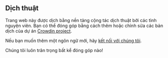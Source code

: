 <script>
</script>

## <Languages size="18" class="mr-1 inline-block align-baseline" /> Dịch thuật

Trang web này được dịch bằng nền tảng cộng tác dịch thuật bởi các tình nguyện viên.
Bạn có thể đóng góp bằng cách thêm hoặc chỉnh sửa các bản dịch của dự án <a href="https://crowdin.com/project/gpxstudio" target="_blank">Crowdin project</a>.

Nếu bạn muốn thêm một ngôn ngữ mới, hãy <a href="#contact">kết nối với chúng tôi</a>.

Chúng tôi luôn trân trọng bất kể đóng góp nào!
